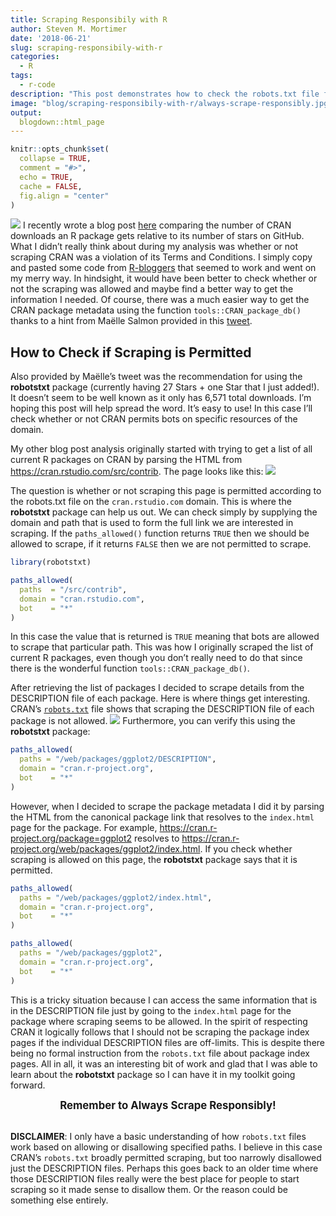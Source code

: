 ```yaml
---
title: Scraping Responsibily with R
author: Steven M. Mortimer
date: '2018-06-21'
slug: scraping-responsibily-with-r
categories:
  - R
tags:
  - r-code
description: "This post demonstrates how to check the robots.txt file from R before scraping a website."
image: "blog/scraping-responsibily-with-r/always-scrape-responsibly.jpg"
output:
  blogdown::html_page
---
```


```r
knitr::opts_chunk$set(
  collapse = TRUE,
  comment = "#>",
  echo = TRUE,
  cache = FALSE,
  fig.align = "center"
)
```

![](/blog/scraping-responsibily-with-r/always-scrape-responsibly.jpg)
I recently wrote a blog post <a target="_blank" href="https://stevenmortimer.com/most-starred-r-packages-on-github/">here</a> 
comparing the number of CRAN downloads an R package gets relative to its number of 
stars on GitHub. What I didn't really think about during my analysis was whether or 
not scraping CRAN was a violation of its Terms and Conditions. I simply copy and 
pasted some code from <a target="_blank" href="https://www.r-bloggers.com/">R-bloggers</a> 
that seemed to work and went on my merry way. In hindsight, it would have been better 
to check whether or not the scraping was allowed and maybe find a better way to 
get the information I needed. Of course, there was a much easier way to get the 
CRAN package metadata using the function `tools::CRAN_package_db()` thanks to a hint 
from Maëlle Salmon provided in this <a target="_blank" href="https://twitter.com/ma_salmon/status/1009525735277678593">tweet</a>. 

## How to Check if Scraping is Permitted

Also provided by Maëlle's tweet was the recommendation for using the **robotstxt** package 
(currently having 27 Stars + one Star that I just added!). It doesn't seem to be 
well known as it only has 6,571 total downloads. I'm hoping this post will help spread 
the word. It's easy to use! In this case I'll check whether or not CRAN permits bots 
on specific resources of the domain.

My other blog post analysis originally started with trying to get a list of all current R packages 
on CRAN by parsing the HTML from <a target="_blank" href="https://cran.rstudio.com/src/contrib">https://cran.rstudio.com/src/contrib</a>. 
The page looks like this:
![](/blog/scraping-responsibily-with-r/cran-screenshot.png)

The question is whether or not scraping this page is permitted according to the robots.txt file 
on the `cran.rstudio.com` domain. This is where the **robotstxt** package can help 
us out. We can check simply by supplying the domain and path that is used to form 
the full link we are interested in scraping. If the `paths_allowed()` function 
returns `TRUE` then we should be allowed to scrape, if it returns `FALSE` then we 
are not permitted to scrape.

```r
library(robotstxt)

paths_allowed(
  paths  = "/src/contrib", 
  domain = "cran.rstudio.com", 
  bot    = "*"
)
```

In this case the value that is returned is `TRUE` meaning that bots are allowed to scrape that 
particular path. This was how I originally scraped the list of current R packages, even though 
you don't really need to do that since there is the wonderful function `tools::CRAN_package_db()`. 

After retrieving the list of packages I decided to scrape details from the DESCRIPTION 
file of each package. Here is where things get interesting. CRAN's <a target="_blank" 
href="http://cran.rstudio.com/robots.txt">`robots.txt`</a> file shows that scraping the 
DESCRIPTION file of each package is not allowed.
![](/blog/scraping-responsibily-with-r/robots-screenshot.png)
Furthermore, you can verify this using the **robotstxt** package:

```r
paths_allowed(
  paths = "/web/packages/ggplot2/DESCRIPTION",
  domain = "cran.r-project.org", 
  bot    = "*"
)
```

However, when I decided to scrape the package metadata I did it by parsing the HTML 
from the canonical package link that resolves to the `index.html` page for the package. For 
example, <a target="_blank" href="https://cran.r-project.org/package=ggplot2">https://cran.r-project.org/package=ggplot2</a> 
resolves to <a target="_blank" href="https://cran.r-project.org/web/packages/ggplot2/index.html">https://cran.r-project.org/web/packages/ggplot2/index.html</a>. If you check whether scraping is allowed on this page, the **robotstxt** package 
says that it is permitted.

```r
paths_allowed(
  paths = "/web/packages/ggplot2/index.html",
  domain = "cran.r-project.org", 
  bot    = "*"
)

paths_allowed(
  paths = "/web/packages/ggplot2",
  domain = "cran.r-project.org", 
  bot    = "*"
)
```

This is a tricky situation because I can access the same information that is in the 
DESCRIPTION file just by going to the `index.html` page for the package where scraping 
seems to be allowed. In the spirit of respecting CRAN it logically follows that I should 
not be scraping the package index pages if the individual DESCRIPTION files are off-limits. 
This is despite there being no formal instruction from the `robots.txt` file about package 
index pages. All in all, it was an interesting bit of work and glad that I was able 
to learn about the **robotstxt** package so I can have it in my toolkit going forward.

<div style="text-align:center;font-size:1.2em;"><b>Remember to Always Scrape Responsibly!</b></div>
<br>
**DISCLAIMER**: I only have a basic understanding of how `robots.txt` files work 
based on allowing or disallowing specified paths. I believe in this case CRAN's 
`robots.txt` broadly permitted scraping, but too narrowly disallowed just the DESCRIPTION 
files. Perhaps this goes back to an older time where those DESCRIPTION files really 
were the best place for people to start scraping so it made sense to disallow them. 
Or the reason could be something else entirely.

